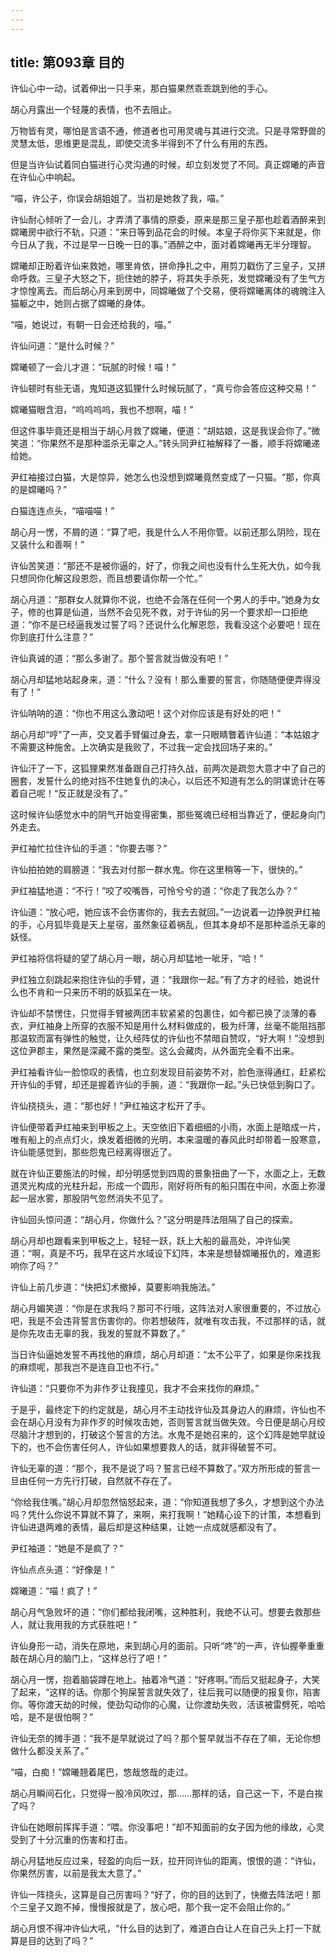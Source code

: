 ```yaml
---
---
---
```

title: 第093章 目的
---





许仙心中一动，试着伸出一只手来，那白猫果然乖乖跳到他的手心。

胡心月露出一个轻蔑的表情，也不去阻止。

万物皆有灵，哪怕是言语不通，修道者也可用灵魂与其进行交流。只是寻常野兽的灵慧太低，思维更是混乱，即使交流多半得到不了什么有用的东西。

但是当许仙试着同白猫进行心灵沟通的时候，却立刻发觉了不同。真正嫦曦的声音在许仙心中响起。

“喵，许公子，你误会胡姐姐了。当初是她救了我，喵。”

许仙耐心倾听了一会儿，才弄清了事情的原委，原来是那三皇子那也趁着酒醉来到嫦曦房中欲行不轨，只道：“来日等到品花会的时候。本皇子将你买下来就是，你今日从了我，不过是早一日晚一日的事。”酒醉之中，面对着嫦曦再无半分理智。

嫦曦却正盼着许仙来救她，哪里肯依，拼命挣扎之中，用剪刀戳伤了三皇子，又拼命呼救。三皇子大怒之下，扼住她的脖子，将其失手杀死，发觉嫦曦没有了生气方才惊惶离去。而后胡心月来到房中，同嫦曦做了个交易，便将嫦曦离体的魂魄注入猫躯之中，她则占据了嫦曦的身体。

“喵，她说过，有朝一日会还给我的，喵。”

许仙问道：“是什么时候？”

嫦曦顿了一会儿才道：“玩腻的时候！喵！”

许仙顿时有些无语，鬼知道这狐狸什么时候玩腻了，“真亏你会答应这种交易！”

嫦曦猫眼含泪，“呜呜呜呜，我也不想啊，喵！”

但这件事毕竟还是相当于胡心月救了嫦曦，便道：“胡姑娘，这是我误会你了。”微笑道：“你果然不是那种滥杀无辜之人。”转头同尹红袖解释了一番，顺手将嫦曦递给她。

尹红袖接过白猫，大是惊异，她怎么也没想到嫦曦竟然变成了一只猫。“那，你真的是嫦曦吗？”

白猫连连点头，“喵喵喵！”

胡心月一愣，不屑的道：“算了吧，我是什么人不用你管。以前还那么阴险，现在又装什么和善啊！”

许仙苦笑道：“那还不是被你逼的，好了，你我之间也没有什么生死大仇，如今我只想同你化解这段恩怨，而且想要请你帮一个忙。”

胡心月道：“那群女人就算你不说，也绝不会落在任何一个男人的手中。”她身为女子，修的也算是仙道，当然不会见死不救，对于许仙的另一个要求却一口拒绝道：“你不是已经逼我发过誓了吗？还说什么化解恩怨，我看没这个必要吧！现在你到底打什么注意？”

许仙真诚的道：“那么多谢了。那个誓言就当做没有吧！”

胡心月却猛地站起身来，道：“什么？没有！那么重要的誓言，你随随便便弄得没有了！”

许仙呐呐的道：“你也不用这么激动吧！这个对你应该是有好处的吧！”

胡心月却“哼”了一声，交叉着手臂偏过身去，拿一只眼睛瞥着许仙道：“本姑娘才不需要这种施舍。上次确实是我败了，不过我一定会找回场子来的。”

许仙汗了一下，这狐狸果然准备跟自己打持久战，前两次是疏忽大意才中了自己的圈套，发誓什么的绝对挡不住她复仇的决心，以后还不知道有怎么的阴谋诡计在等着自己呢！“反正就是没有了。”

这时候许仙感觉水中的阴气开始变得密集，那些冤魂已经相当靠近了，便起身向门外走去。

尹红袖忙拉住许仙的手道：“你要去哪？”

许仙拍拍她的肩膀道：“我去对付那一群水鬼。你在这里稍等一下，很快的。”

尹红袖猛地道：“不行！”咬了咬嘴唇，可怜兮兮的道：“你走了我怎么办？”

许仙道：“放心吧，她应该不会伤害你的，我去去就回。”一边说着一边挣脱尹红袖的手，心月狐毕竟是天上星宿，虽然象征着祸乱，但其本身却不是那种滥杀无辜的妖怪。

尹红袖将信将疑的望了胡心月一眼，胡心月却猛地一呲牙，“哈！”

尹红独立刻跳起来抱住许仙的手臂，道：“我跟你一起。”有了方才的经验，她说什么也不肯和一只来历不明的妖狐呆在一块。

许仙却不禁愣住，只觉得手臂被两团丰软紧紧的包裹住，如今都已换了淡薄的春衣，尹红袖身上所穿的衣服不知是用什么材料做成的，极为纤薄，丝毫不能阻挡那那温软而富有弹性的触觉，让久经阵仗的许仙也不禁暗自赞叹，“好大啊！”没想到这位尹郡主，果然是深藏不露的类型。这么会藏肉，从外面完全看不出来。

尹红袖看许仙一脸惊叹的表情，也立刻发现目前姿势不对，脸色涨得通红，赶紧松开许仙的手臂，却还是握着许仙的手腕，道：“我跟你一起。”头已快低到胸口了。

许仙挠挠头，道：“那也好！”尹红袖这才松开了手。

许仙便带着尹红袖来到甲板之上。天空依旧下着细细的小雨，水面上是暗成一片，唯有船上的点点灯火，焕发着细微的光明，本来温暖的春风此时却带着一股寒意，许仙能感觉到，那些怨鬼已经离得很近了。

就在许仙正要施法的时候，却分明感觉到四周的景象扭曲了一下，水面之上，无数道灵光构成的光柱升起，形成一个圆形，刚好将所有的船只围在中间，水面上弥漫起一层水雾，那股阴气忽然消失不见了。

许仙回头惊问道：“胡心月，你做什么？”这分明是阵法阻隔了自己的探索。

胡心月却也跟看来到甲板之上，轻轻一跃，跃上大船的最高处，冲许仙笑道：“啊，真是不巧，我早在这片水域设下幻阵，本来是想替嫦曦报仇的，难道影响你了吗？”

许仙上前几步道：“快把幻术撤掉，莫要影响我施法。”

胡心月媚笑道：“你是在求我吗？那可不行哦，这阵法对人家很重要的，不过放心吧，我是不会违背誓言伤害你的。你若想破阵，就唯有攻击我，不过那样的话，就是你先攻击无辜的我，我发的誓就不算数了。”

当日许仙逼她发誓不再找他的麻烦，胡心月却道：“太不公平了，如果是你来找我的麻烦呢，那我岂不是连自卫也不行。”

许仙道：“只要你不为非作歹让我撞见，我才不会来找你的麻烦。”

于是乎，最终定下的约定就是，胡心月不主动找许仙及其身边人的麻烦，许仙也不会在胡心月没有为非作歹的时候攻击她，否则誓言就当做失效。今日便是胡心月绞尽脑汁才想到的，打破这个誓言的方法。水鬼不是她召来的，这个幻阵是她早就设下的，也不会伤害任何人，许仙如果想要救人的话，就非得破誓不可。

许仙无辜的道：“那个，我不是说了吗？誓言已经不算数了。”双方所形成的誓言一旦由任何一方先行打破，自然就不存在了。

“你给我住嘴。”胡心月却忽然恼怒起来，道：“你知道我想了多久，才想到这个办法吗？凭什么你说不算就不算了，来啊，来打我啊！”她精心设下的计策，本想看到许仙进退两难的表情，最后却是这种结果，让她一点成就感都没有了。

尹红袖道：“她是不是疯了？”

许仙点点头道：“好像是！”

嫦曦道：“喵！疯了！”

胡心月气急败坏的道：“你们都给我闭嘴，这种胜利，我绝不认可。想要去救那些人，就让我用我的方式获胜吧！”

许仙身形一动，消失在原地，来到胡心月的面前。只听“咚”的一声，许仙握拳重重敲在胡心月的脑门上，“这样总行了吧！”

胡心月一愣，抱着脑袋蹲在地上。抽着冷气道：“好疼啊。”而后又挺起身子，大笑了起来，“这样的话。你那个狗屎誓言就失效了，往后我可以随便的报复你，陷害你。等你渡天劫的时候，使劲勾动你的心魔，让你渡劫失败，活该被雷劈死，哈哈哈，是不是很怕啊？”

许仙无奈的摊手道：“我不是早就说过了吗？那个誓早就当不存在了嘛，无论你想做什么都没关系了。”

“喵，白痴！”嫦曦翘着尾巴，悠哉悠哉的走过。

胡心月瞬间石化，只觉得一股冷风吹过，那……那样的话，自己这一下，不是白挨了吗？

许仙在她眼前挥挥手道：“喂。你没事吧！”却不知面前的女子因为他的缘故，心灵受到了十分沉重的伤害和打击。

胡心月猛地反应过来，轻盈的向后一跃，拉开同许仙的距离，恨恨的道：“许仙，你果然厉害，以前是我太大意了。”

许仙一阵挠头，这算是自己厉害吗？“好了，你的目的达到了，快撤去阵法吧！那个三皇子又跑不掉，慢慢报就是了，放心吧，那个我一定不会阻止你的。”

胡心月恨不得冲许仙大吼，“什么目的达到了，难道白白让人在自己头上打一下就算是目的达到了吗？”